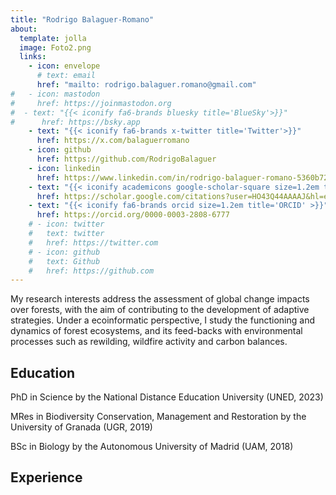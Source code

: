```yaml
---
title: "Rodrigo Balaguer-Romano"
about:
  template: jolla
  image: Foto2.png
  links:
    - icon: envelope
      # text: email
      href: "mailto: rodrigo.balaguer.romano@gmail.com"
#   - icon: mastodon
#     href: https://joinmastodon.org
#  - text: "{{< iconify fa6-brands bluesky title='BlueSky'>}}"
#      href: https://bsky.app
    - text: "{{< iconify fa6-brands x-twitter title='Twitter'>}}"
      href: https://x.com/balaguerromano
    - icon: github
      href: https://github.com/RodrigoBalaguer
    - icon: linkedin
      href: https://www.linkedin.com/in/rodrigo-balaguer-romano-5360b7259/
    - text: "{{< iconify academicons google-scholar-square size=1.2em title='Scholar'>}}"
      href: https://scholar.google.com/citations?user=HO43Q44AAAAJ&hl=es
    - text: "{{< iconify fa6-brands orcid size=1.2em title='ORCID' >}}"
      href: https://orcid.org/0000-0003-2808-6777
    # - icon: twitter
    #   text: twitter
    #   href: https://twitter.com
    # - icon: github
    #   text: Github
    #   href: https://github.com
---
```


My research interests address the assessment of global change impacts over forests, with the aim of contributing to the development of adaptive strategies. Under a ecoinformatic perspective, I study the functioning and dynamics of forest ecosystems, and its feed-backs with environmental processes such as rewilding, wildfire activity and carbon balances.

## Education

PhD in Science by the National Distance Education University (UNED, 2023)

MRes in Biodiversity Conservation, Management and Restoration by the University of Granada (UGR, 2019) 

BSc in Biology by the Autonomous University of Madrid (UAM, 2018)


## Experience






